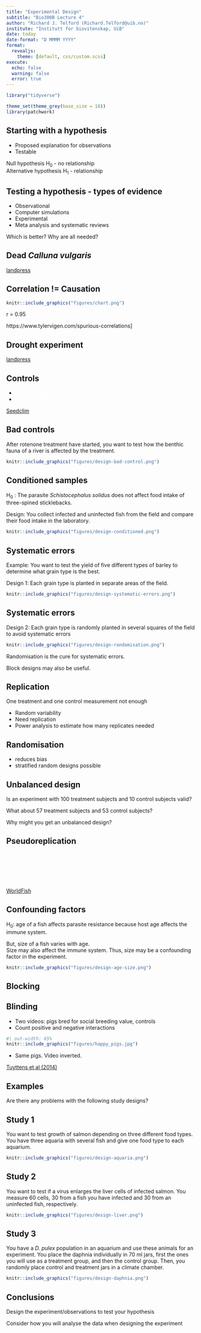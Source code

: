 ```yaml
---
title: "Experimental Design"
subtitle: "Bio300B Lecture 4"
author: "Richard J. Telford (Richard.Telford@uib.no)"
institute: "Institutt for biovitenskap, UiB"
date: today
date-format: "D MMMM YYYY"
format: 
  revealjs:
    theme: [default, css/custom.scss]
execute: 
  echo: false
  warning: false
  error: true
---
```



```r
library("tidyverse")

theme_set(theme_grey(base_size = 18))
library(patchwork)
```


## Starting with a hypothesis

- Proposed explanation for observations
- Testable

Null hypothesis H<sub>0</sub> - no relationship  
Alternative hypothesis H<sub>1</sub> - relationship


## Testing a hypothesis - types of evidence

- Observational
- Computer simulations
- Experimental
- Meta analysis and systematic reviews


Which is better? Why are all needed?


## Dead _Calluna vulgaris_{ background-image="figures/dead-calluna.jpg"}

::: aside
[landpress](https://www.uib.no/en/rg/EECRG/95156/landpress)
:::



## Correlation != Causation

```r
knitr::include_graphics("figures/chart.png")
```
r = 0.95

::: aside
https://www.tylervigen.com/spurious-correlations]
:::


## Drought experiment{ background-image="figures/EBYP1YCWkAMJXWp.jpeg"}

::: aside 
[landpress](https://www.uib.no/en/rg/EECRG/95156/landpress)
:::



## Controls{ background-image="figures/118.jpg"}

- [Turf transplants]{style="color: white"}
- [Warmer/Wetter]{style="color: white"}

::: aside
[Seedclim](https://audhalbritter.com/seedclim-large-scale-climate-change-experiment-in-the-western-norwegian-fjords/)
:::

## Bad controls

After rotenone treatment have started, you want to test how the benthic fauna
of a river is affected by the treatment.

```r
knitr::include_graphics("figures/design-bad-control.png")
```

## Conditioned samples

H~0~ : The parasite _Schistocephalus solidus_ does not affect food
intake of three-spined sticklebacks.

Design: You collect infected and uninfected fish from the
field and compare their food intake in the laboratory.

```r
knitr::include_graphics("figures/design-conditioned.png")
```

## Systematic errors

Example: You want to test the yield of five different types
of barley to determine what grain type is the best.

Design 1: Each grain type is planted in separate areas of
the field.

```r
knitr::include_graphics("figures/design-systematic-errors.png")
```

## Systematic errors

Design 2: Each grain type is randomly planted in
several squares of the field to avoid systematic
errors

```r
knitr::include_graphics("figures/design-randomisation.png")
```

Randomisation is the cure for systematic errors.

Block designs may also be useful.

## Replication

One treatment and one control measurement not enough

- Random variability
- Need replication
- Power analysis to estimate how many replicates needed


## Randomisation

- reduces bias
- stratified random designs possible

## Unbalanced design

Is an experiment with 100 treatment subjects and 10 control subjects valid?

What about 57 treatment subjects and 53 control subjects?

Why might you get an unbalanced design?



## Pseudoreplication { background-image="figures/46695412244_66616e8523_c.jpg"}

[Want to test the effect of different fish foods]{style="color: white"}

[Mass of each fish measured.]{style="color: white"}

[Can each fish be treated as an independent observation in your analysis?]{style="color: white"}

::: aside
[WorldFish](https://www.flickr.com/photos/theworldfishcenter/46695412244)
:::


## Confounding factors

H~0~: age of a fish affects parasite resistance because host age affects the immune
system. 

But, size of a fish varies with
age. \
Size may also affect the immune system. Thus, size may be a
confounding factor in the experiment.

```r
knitr::include_graphics("figures/design-age-size.png")
```


## Blocking




## Blinding

- Two videos: pigs bred for social breeding value, controls
- Count positive and negative interactions


```r
#| out-width: 65%
knitr::include_graphics("figures/happy_pigs.jpg")
```

- Same pigs. Video inverted.

::: aside
[Tuyttens et al (2014)](https://doi.org/10.1016/j.anbehav.2014.02.007)
:::

## Examples

Are there any problems
with the following study
designs?

## Study 1

You want to test growth of salmon depending
on three different food types. 
You have three aquaria with
several fish and give one food type to each aquarium.

```r
knitr::include_graphics("figures/design-aquaria.png")
```

## Study 2

You want to test if a virus enlarges the
liver cells of infected salmon.
You measure 60 cells, 30 from a fish you have infected and 30 from an uninfected fish, respectively.

```r
knitr::include_graphics("figures/design-liver.png")
```

## Study 3

You have a _D. pulex_ population in an
aquarium and use these animals for an experiment.
You place the
daphnia individually in 70 ml jars, first the ones you will
use as a treatment group, and then the control group.
Then, you randomly place control and treatment jars in a climate chamber.

```r
knitr::include_graphics("figures/design-daphnia.png")
```

## Conclusions

Design the experiment/observations to test your hypothesis

Consider how you will analyse the data when designing the experiment

